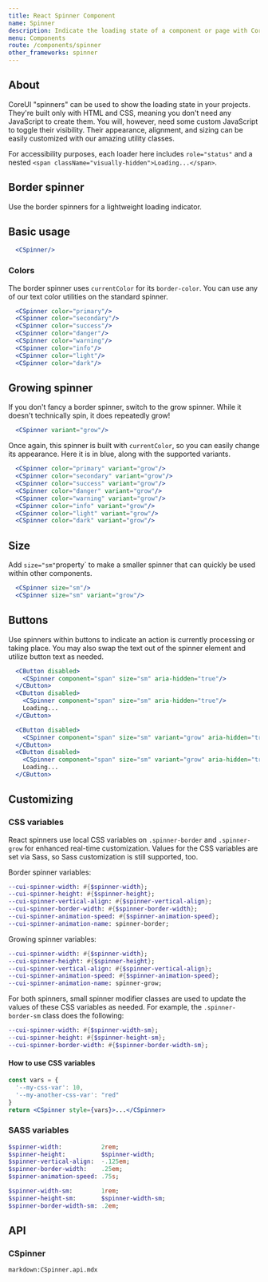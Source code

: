 ```yaml
---
title: React Spinner Component
name: Spinner
description: Indicate the loading state of a component or page with CoreUI spinners, built entirely with HTML, CSS, and no JavaScript.
menu: Components
route: /components/spinner
other_frameworks: spinner
---
```



## About

CoreUI "spinners" can be used to show the loading state in your projects. They're built only with HTML and CSS, meaning you don't need any JavaScript to create them. You will, however, need some custom JavaScript to toggle their visibility. Their appearance, alignment, and sizing can be easily customized with our amazing utility classes.

For accessibility purposes, each loader here includes `role="status"` and a nested `<span className="visually-hidden">Loading...</span>`.

## Border spinner

Use the border spinners for a lightweight loading indicator.

## Basic usage

```jsx preview
  <CSpinner/>
```

### Colors

The border spinner uses `currentColor` for its `border-color`. You can use any of our text color utilities on the standard spinner.

```jsx preview
  <CSpinner color="primary"/>
  <CSpinner color="secondary"/>
  <CSpinner color="success"/>
  <CSpinner color="danger"/>
  <CSpinner color="warning"/>
  <CSpinner color="info"/>
  <CSpinner color="light"/>
  <CSpinner color="dark"/>
```

## Growing spinner

If you don't fancy a border spinner, switch to the grow spinner. While it doesn't technically spin, it does repeatedly grow!

```jsx preview
  <CSpinner variant="grow"/>
```

Once again, this spinner is built with `currentColor`, so you can easily change its appearance. Here it is in blue, along with the supported variants.

```jsx preview
  <CSpinner color="primary" variant="grow"/>
  <CSpinner color="secondary" variant="grow"/>
  <CSpinner color="success" variant="grow"/>
  <CSpinner color="danger" variant="grow"/>
  <CSpinner color="warning" variant="grow"/>
  <CSpinner color="info" variant="grow"/>
  <CSpinner color="light" variant="grow"/>
  <CSpinner color="dark" variant="grow"/>
```

## Size

Add `size="sm"`property` to make a smaller spinner that can quickly be used within other components.

```jsx preview
  <CSpinner size="sm"/>
  <CSpinner size="sm" variant="grow"/>
```

## Buttons

Use spinners within buttons to indicate an action is currently processing or taking place. You may also swap the text out of the spinner element and utilize button text as needed.

```jsx preview
  <CButton disabled>
    <CSpinner component="span" size="sm" aria-hidden="true"/>
  </CButton>
  <CButton disabled>
    <CSpinner component="span" size="sm" aria-hidden="true"/>
    Loading...
  </CButton>
```

```jsx preview
  <CButton disabled>
    <CSpinner component="span" size="sm" variant="grow" aria-hidden="true"/>
  </CButton>
  <CButton disabled>
    <CSpinner component="span" size="sm" variant="grow" aria-hidden="true"/>
    Loading...
  </CButton>
```

## Customizing

### CSS variables

React spinners use local CSS variables on `.spinner-border` and `.spinner-grow` for enhanced real-time customization. Values for the CSS variables are set via Sass, so Sass customization is still supported, too.

Border spinner variables:

```sass
--cui-spinner-width: #{$spinner-width};
--cui-spinner-height: #{$spinner-height};
--cui-spinner-vertical-align: #{$spinner-vertical-align};
--cui-spinner-border-width: #{$spinner-border-width};
--cui-spinner-animation-speed: #{$spinner-animation-speed};
--cui-spinner-animation-name: spinner-border;
```

Growing spinner variables:

```sass
--cui-spinner-width: #{$spinner-width};
--cui-spinner-height: #{$spinner-height};
--cui-spinner-vertical-align: #{$spinner-vertical-align};
--cui-spinner-animation-speed: #{$spinner-animation-speed};
--cui-spinner-animation-name: spinner-grow;
```

For both spinners, small spinner modifier classes are used to update the values of these CSS variables as needed. For example, the `.spinner-border-sm` class does the following:

```sass
--cui-spinner-width: #{$spinner-width-sm};
--cui-spinner-height: #{$spinner-height-sm};
--cui-spinner-border-width: #{$spinner-border-width-sm};
```

#### How to use CSS variables

```jsx
const vars = { 
  '--my-css-var': 10,
  '--my-another-css-var': "red" 
}
return <CSpinner style={vars}>...</CSpinner>
```

### SASS variables

```sass
$spinner-width:           2rem;
$spinner-height:          $spinner-width;
$spinner-vertical-align:  -.125em;
$spinner-border-width:    .25em;
$spinner-animation-speed: .75s;

$spinner-width-sm:        1rem;
$spinner-height-sm:       $spinner-width-sm;
$spinner-border-width-sm: .2em;
```

## API

### CSpinner

`markdown:CSpinner.api.mdx`